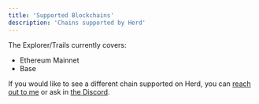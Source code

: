 ```yaml
---
title: 'Supported Blockchains'
description: 'Chains supported by Herd'
---
```


The Explorer/Trails currently covers:
- Ethereum Mainnet
- Base

If you would like to see a different chain supported on Herd, you can [reach out to me](https://x.com/andrewhong5297) or ask in [the Discord](https://discord.gg/NsfPWZZuKU).